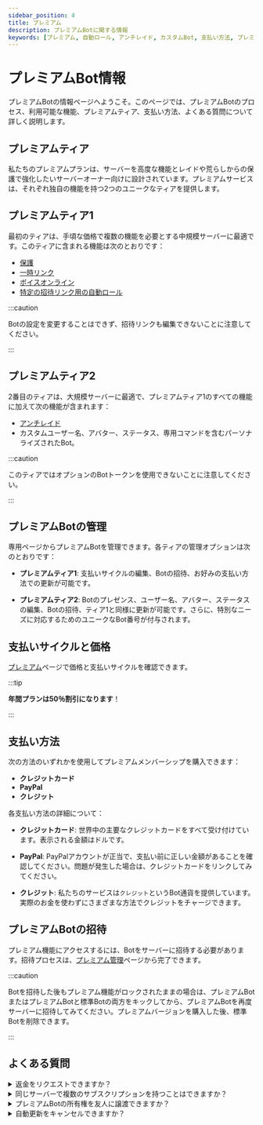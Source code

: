 ```yaml
---
sidebar_position: 4
title: プレミアム
description: プレミアムBotに関する情報
keywords: [プレミアム, 自動ロール, アンチレイド, カスタムBot, 支払い方法, プレミアムティア, プレミアムBot, プレミアムプラン, プレミアムサービス, プレミアム機能, プレミアムサブスクリプション, プレミアム情報, プレミアム管理, プレミアム価格, プレミアム支払い, プレミアム更新, プレミアム保護, プレミアムリンク, プレミアムコマンド, プレミアムトークン, プレミアム招待, プレミアムオプション, プレミアムページ, プレミアムサーバー, プレミアムユーザー, プレミアムアカウント, プレミアム特典, プレミアム特権, プレミアムサポート, プレミアムガイド, プレミアムFAQ] 
---
```


# プレミアムBot情報

プレミアムBotの情報ページへようこそ。このページでは、プレミアムBotのプロセス、利用可能な機能、プレミアムティア、支払い方法、よくある質問について詳しく説明します。

## プレミアムティア

私たちのプレミアムプランは、サーバーを高度な機能とレイドや荒らしからの保護で強化したいサーバーオーナー向けに設計されています。プレミアムサービスは、それぞれ独自の機能を持つ2つのユニークなティアを提供します。

## プレミアムティア1

最初のティアは、手頃な価格で複数の機能を必要とする中規模サーバーに最適です。このティアに含まれる機能は次のとおりです：

- [保護](/modules/vip_protection.mdx)
- [一時リンク](/modules/temp_link.mdx) 
- [ボイスオンライン](/modules/voice_online.mdx)
- [特定の招待リンク用の自動ロール](/modules/auto_role.mdx)

:::caution

Botの設定を変更することはできず、招待リンクも編集できないことに注意してください。

:::

## プレミアムティア2

2番目のティアは、大規模サーバーに最適で、プレミアムティア1のすべての機能に加えて次の機能が含まれます：

- [アンチレイド](/modules/anti_raid.mdx)
- カスタムユーザー名、アバター、ステータス、専用コマンドを含むパーソナライズされたBot。

:::caution 

このティアではオプションのBotトークンを使用できないことに注意してください。

:::

## プレミアムBotの管理

専用ページからプレミアムBotを管理できます。各ティアの管理オプションは次のとおりです：

- **プレミアムティア1**: 支払いサイクルの編集、Botの招待、お好みの支払い方法での更新が可能です。

- **プレミアムティア2**: Botのプレゼンス、ユーザー名、アバター、ステータスの編集、Botの招待、ティア1と同様に更新が可能です。さらに、特別なニーズに対応するためのユニークなBot番号が付与されます。

## 支払いサイクルと価格

[プレミアム](https://probot.io/premium)ページで価格と支払いサイクルを確認できます。

:::tip 

__年間プランは50％割引になります__！

:::

## 支払い方法

次の方法のいずれかを使用してプレミアムメンバーシップを購入できます：

- **クレジットカード**
- **PayPal**
- **クレジット**

各支払い方法の詳細について：

- **__クレジットカード__**: 世界中の主要なクレジットカードをすべて受け付けています。表示される金額はドルです。

- **__PayPal__**: PayPalアカウントが正当で、支払い前に正しい金額があることを確認してください。問題が発生した場合は、クレジットカードをリンクしてみてください。

- **__クレジット__**: 私たちのサービスは`クレジット`というBot通貨を提供しています。実際のお金を使わずにさまざまな方法でクレジットをチャージできます。

## プレミアムBotの招待

プレミアム機能にアクセスするには、Botをサーバーに招待する必要があります。招待プロセスは、[プレミアム管理](https://probot.io/premium/manage)ページから完了できます。

:::caution 

Botを招待した後もプレミアム機能がロックされたままの場合は、プレミアムBotまたはプレミアムBotと標準Botの両方をキックしてから、プレミアムBotを再度サーバーに招待してみてください。プレミアムバージョンを購入した後、標準Botを削除できます。

:::

## よくある質問

<details>
<summary>返金をリクエストできますか？</summary>

はい、できます。ただし、返金ポリシーを確認し、購入日から7日以内に合理的な理由で返金をリクエストする必要があります。

</details>

<details>

<summary>同じサーバーで複数のサブスクリプションを持つことはできますか？</summary>

いいえ、サーバーごとに1つのプレミアムBotしか持てません。

</details>

<details>

<summary>プレミアムBotの所有権を友人に譲渡できますか？</summary>

はい、できます！ただし、これは`ティア2`プランに限定されます。

</details>

<details>

<summary>自動更新をキャンセルできますか？</summary>

はい、できます！プレミアム管理ページからキャンセルをクリックしてください。

</details>
